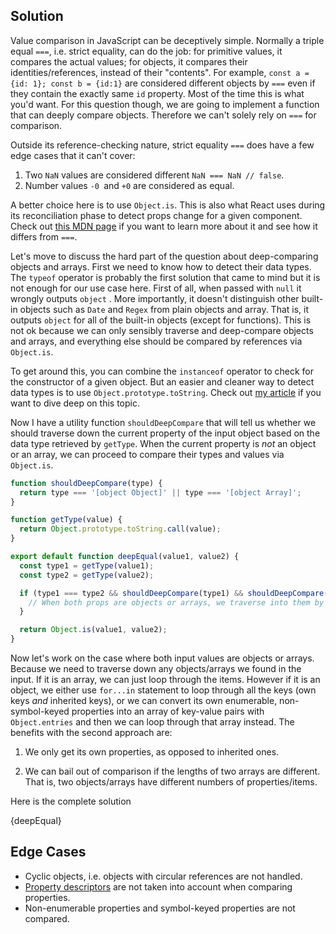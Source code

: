 

## Solution

Value comparison in JavaScript can be deceptively simple. Normally a triple equal `===`, i.e. strict equality, can do the job: for primitive values, it compares the actual values; for objects, it compares their identities/references, instead of their "contents". For example, `const a = {id: 1}; const b = {id:1}` are considered different objects by `===` even if they contain the exactly same `id` property. Most of the time this is what you'd want. For this question though, we are going to implement a function that can deeply compare objects. Therefore we can't solely rely on `===` for comparison.

Outside its reference-checking nature, strict equality `===` does have a few edge cases that it can't cover:

1. Two `NaN` values are considered different `NaN === NaN // false`.
2. Number values `-0 `and `+0` are considered as equal.

A better choice here is to use `Object.is`. This is also what React uses during its reconciliation phase to detect props change for a given component. Check out [this MDN page](https://developer.mozilla.org/en-US/docs/Web/JavaScript/Reference/Global_Objects/Object/is) if you want to learn more about it and see how it differs from `===`.

Let's move to discuss the hard part of the question about deep-comparing objects and arrays. First we need to know how to detect their data types. The `typeof` operator is probably the first solution that came to mind but it is not enough for our use case here. First of all, when passed with `null` it wrongly outputs `object` . More importantly, it doesn't distinguish other built-in objects such as `Date` and `Regex` from plain objects and array. That is, it outputs `object` for all of the built-in objects (except for functions). This is not ok because we can only sensibly traverse and deep-compare objects and arrays, and everything else should be compared by references via `Object.is`.

To get around this, you can combine the `instanceof` operator to check for the constructor of a given object. But an easier and cleaner way to detect data types is to use `Object.prototype.toString`. Check out [my article](https://www.zhenghao.io/posts/js-data-type) if you want to dive deep on this topic.

Now I have a utility function `shouldDeepCompare` that will tell us whether we should traverse down the current property of the input object based on the data type retrieved by `getType`. When the current property is _not_ an object or an array, we can proceed to compare their types and values via `Object.is`.

```js
function shouldDeepCompare(type) {
  return type === '[object Object]' || type === '[object Array]';
}

function getType(value) {
  return Object.prototype.toString.call(value);
}

export default function deepEqual(value1, value2) {
  const type1 = getType(value1);
  const type2 = getType(value2);

  if (type1 === type2 && shouldDeepCompare(type1) && shouldDeepCompare(type2)) {
    // When both props are objects or arrays, we traverse into them by calling `isEqual` again.
  }

  return Object.is(value1, value2);
}
```

Now let's work on the case where both input values are objects or arrays. Because we need to traverse down any objects/arrays we found in the input. If it is an array, we can just loop through the items. However if it is an object, we either use `for...in` statement to loop through all the keys (own keys _and_ inherited keys), or we can convert its own enumerable, non-symbol-keyed properties into an array of key-value pairs with `Object.entries` and then we can loop through that array instead. The benefits with the second approach are:

1. We only get its own properties, as opposed to inherited ones.

1. We can bail out of comparison if the lengths of two arrays are different. That is, two objects/arrays have different numbers of properties/items.

Here is the complete solution

<MDXCodeBlock>{deepEqual}</MDXCodeBlock>

## Edge Cases

- Cyclic objects, i.e. objects with circular references are not handled.
- [Property descriptors](https://developer.mozilla.org/en-US/docs/Web/JavaScript/Reference/Global_Objects/Object/getOwnPropertyDescriptors) are not taken into account when comparing properties.
- Non-enumerable properties and symbol-keyed properties are not compared.
